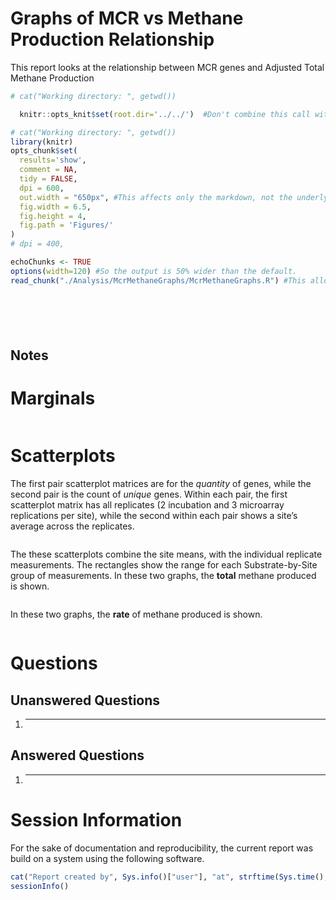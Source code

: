 <!-- rmarkdown v1 -->
Graphs of MCR vs Methane Production Relationship
=================================================
This report looks at the relationship between MCR genes and Adjusted Total Methane Production

<!--  Set the working directory to the repository's base directory; this assumes the report is nested inside of two directories.-->
```r
# cat("Working directory: ", getwd())

  knitr::opts_knit$set(root.dir='../../')  #Don't combine this call with any other chunk -especially one that uses file paths.
```

<!-- Set the report-wide options, and point to the external code file. -->
```r
# cat("Working directory: ", getwd())
library(knitr)
opts_chunk$set(
  results='show', 
  comment = NA, 
  tidy = FALSE,
  dpi = 600,
  out.width = "650px", #This affects only the markdown, not the underlying png file.  The height will be scaled appropriately.
  fig.width = 6.5, 
  fig.height = 4, 
  fig.path = 'Figures/'
)
# dpi = 400,

echoChunks <- TRUE
options(width=120) #So the output is 50% wider than the default.
read_chunk("./Analysis/McrMethaneGraphs/McrMethaneGraphs.R") #This allows knitr to call chunks tagged in the underlying *.R file.
```
<!-- Load the packages.  Suppress the output when loading packages. --> 
```r
```

<!-- Load any Global functions and variables declared in the R file.  Suppress the output. --> 
```r
```

<!-- Declare any global functions specific to a Rmd output.  Suppress the output. --> 
```r
```

<!-- Load the datasets.   -->
```r
```

<!-- Tweak the datasets.   -->
```r
```

## Notes


# Marginals
```r
```

# Scatterplots
The first pair scatterplot matrices are for the *quantity* of genes, while the second pair is the count of *unique* genes.  Within each pair, the first scatterplot matrix has all replicates (2 incubation and 3 microarray replications per site), while the second within each pair shows a site's average across the replicates.

```r
```

The these scatterplots combine the site means, with the individual replicate measurements.  The rectangles show the range for each Substrate-by-Site group of measurements.  In these two graphs, the **total** methane produced is shown.

```r
```  

In these two graphs, the **rate** of methane produced is shown.

```r
```

# Questions
## Unanswered Questions
 1. - - - 
 
## Answered Questions
 1. - - - 
 
# Session Information
For the sake of documentation and reproducibility, the current report was build on a system using the following software.

```r
cat("Report created by", Sys.info()["user"], "at", strftime(Sys.time(), "%Y-%m-%d, %H:%M %z"))
sessionInfo()
```
